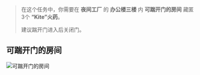 > 在这个任务中，你需要在 **夜间工厂** 的 **办公楼三楼** 内 **可踹开门的房间** 藏匿3个 **“Kite”火药**。
>
> 建议踹开门进入后关闭门。

## 可踹开门的房间

![可踹开门的房间](/tarkov/images/guides/health-care-privacy-part-5/0bd0305b-8d33-4951-af1b-e8df85e35c4c.webp "可踹开门的房间")
